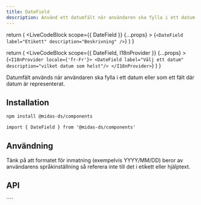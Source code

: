 ```yaml
---
title: DateField
description: Använd ett datumfält när användaren ska fylla i ett datum.
---
```



  return (
    <LiveCodeBlock
      scope={{ DateField }}
      {...props}
    >
      {`<DateField
        label="Etikett"
        description="Beskrivning"
    />`}
    </LiveCodeBlock>
  )
}

  return (
    <LiveCodeBlock
      scope={{ DateField, I18nProvider }}
      {...props}
    >
      {`
<I18nProvider locale={'fr-Fr'}>
    <DateField
        label="Välj ett datum"
        description="vilket datum som helst"/>
</I18nProvider>
`}
    </LiveCodeBlock>
  )
}

<ComponentHeader
  name='Datefield'
  friendlyName='Datumfält'
  overrideHeadlessLink='https://react-spectrum.adobe.com/react-aria/DateField.html'
/>

Datumfält används när användaren ska fylla i ett datum eller som ett fält där datum är representerat.

<Example hideCode />

## Installation

```bash npm2yarn
npm install @midas-ds/components
```

```tsx
import { DateField } from '@midas-ds/components'
```

<Example hideExample />

## Användning

Tänk på att formatet för inmatning (exempelvis YYYY/MM/DD) beror av användarens språkinställning så referera inte till
det i etikett eller hjälptext.

<I18nExample />


## API

<PropTable name='DateField' />
````
